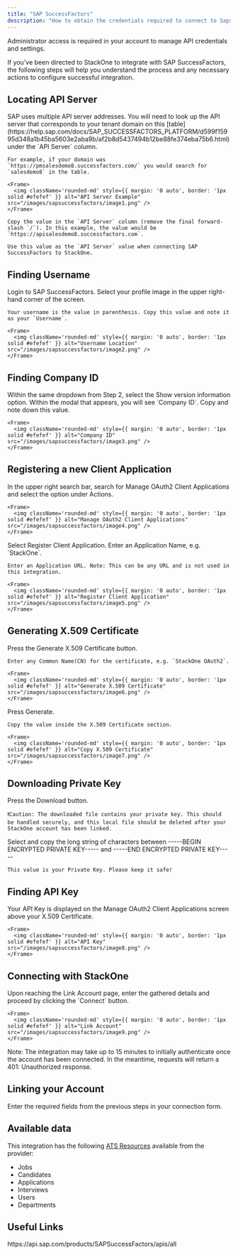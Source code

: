 ```yaml
---
title: "SAP SuccessFactors"
description: "How to obtain the credentials required to connect to Sapsuccessfactors."
---
```



<Note>
  Administrator access is required in your account to manage API credentials and settings.
</Note>

If you've been directed to StackOne to integrate with SAP SuccessFactors, the following steps will help you understand the process and any necessary actions to configure successful integration.

## Locating API Server

<Steps>
  <Step title="Find the API Server">
    SAP uses multiple API server addresses. You will need to look up the API server that corresponds to your tenant domain on this [table](https://help.sap.com/docs/SAP_SUCCESSFACTORS_PLATFORM/d599f15995d348a1b45ba5603e2aba9b/af2b8d5437494b12be88fe374eba75b6.html) under the `API Server` column.

    For example, if your domain was `https://pmsalesdemo8.successfactors.com/` you would search for `salesdemo8` in the table.

    <Frame>
      <img className='rounded-md' style={{ margin: '0 auto', border: '1px solid #efefef' }} alt="API Server Example" src="/images/sapsuccessfactors/image1.png" />
    </Frame>

    Copy the value in the `API Server` column (remove the final forward-slash `/`). In this example, the value would be `https://apisalesdemo8.successfactors.com`.

    Use this value as the `API Server` value when connecting SAP SuccessFactors to StackOne.
  </Step>
</Steps>

## Finding Username

<Steps>
  <Step title="Login to SAP SuccessFactors">
    Login to SAP SuccessFactors.
  </Step>

  <Step title="Locate Your Username">
    Select your profile image in the upper right-hand corner of the screen.

    Your username is the value in parenthesis. Copy this value and note it as your `Username`.

    <Frame>
      <img className='rounded-md' style={{ margin: '0 auto', border: '1px solid #efefef' }} alt="Username Location" src="/images/sapsuccessfactors/image2.png" />
    </Frame>
  </Step>
</Steps>

## Finding Company ID

<Steps>
  <Step title="Show Version Information">
    Within the same dropdown from Step 2, select the Show version information option.
  </Step>

  <Step title="Locate Company ID">
    Within the modal that appears, you will see `Company ID`. Copy and note down this value.

    <Frame>
      <img className='rounded-md' style={{ margin: '0 auto', border: '1px solid #efefef' }} alt="Company ID" src="/images/sapsuccessfactors/image3.png" />
    </Frame>
  </Step>
</Steps>

## Registering a new Client Application

<Steps>
  <Step title="Search for Manage OAuth2 Client Applications">
    In the upper right search bar, search for Manage OAuth2 Client Applications and select the option under Actions.

    <Frame>
      <img className='rounded-md' style={{ margin: '0 auto', border: '1px solid #efefef' }} alt="Manage OAuth2 Client Applications" src="/images/sapsuccessfactors/image4.png" />
    </Frame>
  </Step>

  <Step title="Register Client Application">
    Select Register Client Application.
  </Step>

  <Step title="Enter Application Details">
    Enter an Application Name, e.g. `StackOne`.

    Enter an Application URL. Note: This can be any URL and is not used in this integration.

    <Frame>
      <img className='rounded-md' style={{ margin: '0 auto', border: '1px solid #efefef' }} alt="Register Client Application" src="/images/sapsuccessfactors/image5.png" />
    </Frame>
  </Step>
</Steps>

## Generating X.509 Certificate

<Steps>
  <Step title="Generate X.509 Certificate">
    Press the Generate X.509 Certificate button.

    Enter any Common Name(CN) for the certificate, e.g. `StackOne OAuth2`.

    <Frame>
      <img className='rounded-md' style={{ margin: '0 auto', border: '1px solid #efefef' }} alt="Generate X.509 Certificate" src="/images/sapsuccessfactors/image6.png" />
    </Frame>
  </Step>

  <Step title="Copy the Certificate">
    Press Generate.

    Copy the value inside the X.509 Certificate section.

    <Frame>
      <img className='rounded-md' style={{ margin: '0 auto', border: '1px solid #efefef' }} alt="Copy X.509 Certificate" src="/images/sapsuccessfactors/image7.png" />
    </Frame>
  </Step>
</Steps>

## Downloading Private Key

<Steps>
  <Step title="Download Private Key">
    Press the Download button.

    ❗Caution: The downloaded file contains your private key. This should be handled securely, and this local file should be deleted after your StackOne account has been linked.
  </Step>

  <Step title="Copy the Private Key">
    Select and copy the long string of characters between -----BEGIN ENCRYPTED PRIVATE KEY----- and -----END ENCRYPTED PRIVATE KEY-----

    This value is your Private Key. Please keep it safe!
  </Step>
</Steps>

## Finding API Key

<Steps>
  <Step title="Locate API Key">
    Your API Key is displayed on the Manage OAuth2 Client Applications screen above your X.509 Certificate.

    <Frame>
      <img className='rounded-md' style={{ margin: '0 auto', border: '1px solid #efefef' }} alt="API Key" src="/images/sapsuccessfactors/image8.png" />
    </Frame>
  </Step>
</Steps>

## Connecting with StackOne

<Steps>
  <Step title="Enter the Details">
    Upon reaching the Link Account page, enter the gathered details and proceed by clicking the `Connect` button.

    <Frame>
      <img className='rounded-md' style={{ margin: '0 auto', border: '1px solid #efefef' }} alt="Link Account" src="/images/sapsuccessfactors/image9.png" />
    </Frame>
  </Step>
</Steps>

<Note>
Note: The integration may take up to 15 minutes to initially authenticate once the account has been connected. In the meantime, requests will return a 401: Unauthorized response.
</Note>


## Linking your Account

Enter the required fields from the previous steps in your connection form.

<IntegrationFooter />

## Available data

This integration has the following [ATS Resources](https://docs.stackone.com/reference/getting-started-with-your-api) available from the provider:
- Jobs
- Candidates
- Applications
- Interviews
- Users
- Departments

## Useful Links
<Card title="API Reference" icon="link" href="https://api.sap.com/products/SAPSuccessFactors/apis/all">
    https://api.sap.com/products/SAPSuccessFactors/apis/all
</Card>